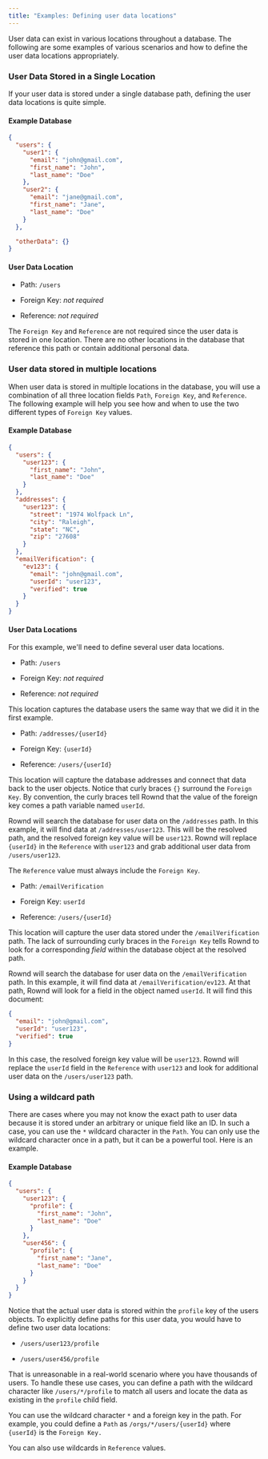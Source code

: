 ```yaml
---
title: "Examples: Defining user data locations"
---
```


User data can exist in various locations throughout a database. The following
are some examples of various scenarios and how to define the user data locations
appropriately.

### User Data Stored in a Single Location

If your user data is stored under a single database path, defining the user data
locations is quite simple.

#### Example Database

```json
{
  "users": {
    "user1": {
      "email": "john@gmail.com",
      "first_name": "John",
      "last_name": "Doe"
    },
    "user2": {
      "email": "jane@gmail.com",
      "first_name": "Jane",
      "last_name": "Doe"
    }
  },

  "otherData": {}
}
```

#### User Data Location

- Path: `/users`

- Foreign Key: _not required_

- Reference: _not required_

The `Foreign Key` and `Reference` are not required since the user data is stored
in one location. There are no other locations in the database that reference
this path or contain additional personal data.

### User data stored in multiple locations

When user data is stored in multiple locations in the database, you will use a
combination of all three location fields `Path`, `Foreign Key`, and `Reference`.
The following example will help you see how and when to use the two different
types of `Foreign Key` values.

#### Example Database

```json
{
  "users": {
    "user123": {
      "first_name": "John",
      "last_name": "Doe"
    }
  },
  "addresses": {
    "user123": {
      "street": "1974 Wolfpack Ln",
      "city": "Raleigh",
      "state": "NC",
      "zip": "27608"
    }
  },
  "emailVerification": {
    "ev123": {
      "email": "john@gmail.com",
      "userId": "user123",
      "verified": true
    }
  }
}
```

#### User Data Locations

For this example, we'll need to define several user data locations.

- Path: `/users`

- Foreign Key: _not required_

- Reference: _not required_

This location captures the database users the same way that we did it in the
first example.

- Path: `/addresses/{userId}`

- Foreign Key: `{userId}`

- Reference: `/users/{userId}`

This location will capture the database addresses and connect that data back to
the user objects. Notice that curly braces `{}` surround the `Foreign Key`. By
convention, the curly braces tell Rownd that the value of the foreign key comes
a path variable named `userId`.

Rownd will search the database for user data on the `/addresses` path. In this
example, it will find data at `/addresses/user123`. This will be the resolved
path, and the resolved foreign key value will be `user123`. Rownd will replace
`{userId}` in the `Reference` with `user123` and grab additional user data from
`/users/user123`.

The `Reference` value must always include the `Foreign Key`.

- Path: `/emailVerification`

- Foreign Key: `userId`

- Reference: `/users/{userId}`

This location will capture the user data stored under the `/emailVerification`
path. The lack of surrounding curly braces in the `Foreign Key` tells Rownd to
look for a corresponding _field_ within the database object at the resolved
path.

Rownd will search the database for user data on the `/emailVerification` path.
In this example, it will find data at `/emailVerification/ev123`. At that path,
Rownd will look for a field in the object named `userId`. It will find this
document:

```json
{
  "email": "john@gmail.com",
  "userId": "user123",
  "verified": true
}
```

In this case, the resolved foreign key value will be `user123`. Rownd will
replace the `userId` field in the `Reference` with `user123` and look for
additional user data on the `/users/user123` path.

### Using a wildcard path

There are cases where you may not know the exact path to user data because it is
stored under an arbitrary or unique field like an ID. In such a case, you can
use the `*` wildcard character in the `Path`. You can only use the wildcard
character once in a path, but it can be a powerful tool. Here is an example.

#### Example Database

```json
{
  "users": {
    "user123": {
      "profile": {
        "first_name": "John",
        "last_name": "Doe"
      }
    },
    "user456": {
      "profile": {
        "first_name": "Jane",
        "last_name": "Doe"
      }
    }
  }
}
```

Notice that the actual user data is stored within the `profile` key of the users
objects. To explicitly define paths for this user data, you would have to define
two user data locations:

- `/users/user123/profile`

- `/users/user456/profile`

That is unreasonable in a real-world scenario where you have thousands of users.
To handle these use cases, you can define a path with the wildcard character
like `/users/*/profile` to match all users and locate the data as existing in
the `profile` child field.

You can use the wildcard character `*` and a foreign key in the path. For
example, you could define a `Path` as `/orgs/*/users/{userId}` where `{userId}`
is the `Foreign Key.`

You can also use wildcards in `Reference` values.
